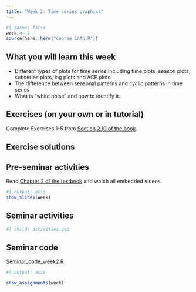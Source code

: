 ```yaml
---
title: "Week 2: Time series graphics"
---
```


```r
#| cache: false
week <- 2
source(here::here("course_info.R"))
```

## What you will learn this week

* Different types of plots for time series including time plots, season plots, subseries plots, lag plots and ACF plots
* The difference between seasonal patterns and cyclic patterns in time series
* What is "white noise" and how to identify it.

## Exercises (on your own or in tutorial)

Complete Exercises 1-5 from [Section 2.10 of the book](https://otexts.com/fpp3/graphics-exercises.html).

## Exercise solutions

<!-- ::: {.callout appearance="minimal"} -->
<!-- <i class="bi bi-download"></i> [Week 2 Tutorial Solution.html](Week2.html){download="Week 2 Tutorial Solution.html"} -->
<!-- ::: -->

<!-- [**Check your understanding quiz**](https://learning.monash.edu/mod/quiz/view.php?id=2336392) -->

## Pre-seminar activities

Read [Chapter 2 of the textbook](https://otexts.com/fpp3/graphics.html) and watch all embedded videos

```r
#| output: asis
show_slides(week)
```

## Seminar activities

```r
#| child: activities.qmd
```


## Seminar code

::: {.callout appearance="minimal"}
<i class="bi bi-download"></i> [Seminar_code_week2.R](Seminar_code_week2.R){download="Seminar_code_week2.R"}
:::



```r
#| output: asis

show_assignments(week)
```
